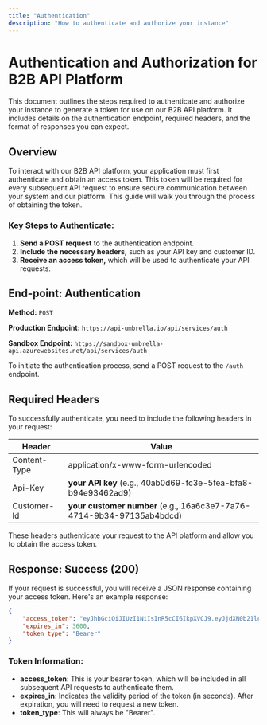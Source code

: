 ```yaml
---
title: "Authentication"
description: "How to authenticate and authorize your instance"
---
```


# Authentication and Authorization for B2B API Platform

This document outlines the steps required to authenticate and authorize your instance to generate a token for use on our B2B API platform. It includes details on the authentication endpoint, required headers, and the format of responses you can expect.

## Overview

To interact with our B2B API platform, your application must first authenticate and obtain an access token. This token will be required for every subsequent API request to ensure secure communication between your system and our platform. This guide will walk you through the process of obtaining the token.

### Key Steps to Authenticate:
1. **Send a POST request** to the authentication endpoint.
2. **Include the necessary headers,** such as your API key and customer ID.
3. **Receive an access token,** which will be used to authenticate your API requests.

## End-point: Authentication

**Method:** `POST`

**Production Endpoint:** `https://api-umbrella.io/api/services/auth`

**Sandbox Endpoint:** `https://sandbox-umbrella-api.azurewebsites.net/api/services/auth`

To initiate the authentication process, send a POST request to the `/auth` endpoint.

## Required Headers

To successfully authenticate, you need to include the following headers in your request:

| Header | Value |
|--------|--------|
| Content-Type | application/x-www-form-urlencoded |
| Api-Key | **your API key** (e.g., 40ab0d69-fc3e-5fea-bfa8-b94e93462ad9) |
| Customer-Id | **your customer number** (e.g., 16a6c3e7-7a76-4714-9b34-97135ab4bdcd) |

These headers authenticate your request to the API platform and allow you to obtain the access token.

## Response: Success (200)

If your request is successful, you will receive a JSON response containing your access token. Here's an example response:

```json
{
    "access_token": "eyJhbGciOiJIUzI1NiIsInR5cCI6IkpXVCJ9.eyJjdXN0b21lck5hbWUiOiJJZENhbm9weSBGbGV4Q28iLCJjdXN0b21lcklkIjoiMTZhNmMzZTctN2E3Ni00NzE0LTliMzQtOTcxMzVhYjRiZGNkIiwiYXBpS2V5IjoiNDBhYjBkNjktZmMzZS01ZmVhLWJmYTgtYjk0ZTkzNDYyYWQ5IiwianRpIjoiOTM3ODMxOGEtYTQwNS00NmZhLTg5MDgtYzcwMDBjNzdhZTc2IiwiaWF0IjoxNzI1ODgzNjU1LCJleHAiOjE3MjU4ODcyNTV9.iVP8A7z9JGy5YmslDmvTJTpPP_gMOjnBuAF1h5w9xUw",
    "expires_in": 3600,
    "token_type": "Bearer"
}
```

### Token Information:
- **access_token**: This is your bearer token, which will be included in all subsequent API requests to authenticate them.
- **expires_in**: Indicates the validity period of the token (in seconds). After expiration, you will need to request a new token.
- **token_type**: This will always be "Bearer". 